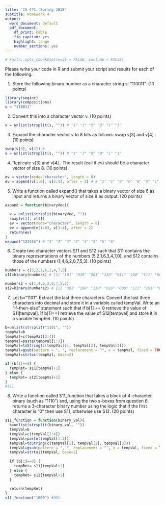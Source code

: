 ```yaml
---
title: 'IS 471: Spring 2018'
subtitle: Homework 4
output:
  word_document: default
  pdf_document:
    df_print: kable
    fig_caption: yes
    highlight: tango
    number_sections: yes
---
```

```r
# knitr::opts_chunk$set(eval = FALSE, include = FALSE)
```

Please write your code in R and submit your script and results for each of the following. 

1.	Store the following binary number as a character string s: "110011".  (10 points)
```r
library(seqinr)
library(compositions)
s = "110011"
```
2.	Convert this into a character vector v. (10 points)
```r
v = unlist(strsplit(s, "")) # "1" "1" "0" "0" "1" "1"
```
3.	Expand the character vector v to 8 bits as follows: swap v[3] and v[4] . (10 points)
```r
swap(v[3], v[4]) # 
v = unlist(strsplit(s, "")) # "1" "1" "0" "0" "1" "1"
```
4.	Replicate v[3] and v[4] .  The result (call it ev) should be a character vector of size 8. (10 points)
```r
ev = vector(mode="character", length = 8)
ev = append(v[1:6], v[3:4], after = 2) # # "1" "1" "0" "0" "0" "0" "1" "1"
```
5.	Write a function called expand() that takes a binary vector of size 6 as input and returns a binary vector of size 8 as output. (20 points)
```r
expand = function(binaryVec){
  
  v = unlist(strsplit(binaryVec, ""))
  swap(v[3], v[4])
  ev = vector(mode="character", length = 8)
  ev = append(v[1:6], v[3:4], after = 2)
  return(ev)
}
expand("123456") # "1" "2" "4" "3" "4" "3" "5" "6"
```
6.	Create two character vectors S11 and S12 such that S11 contains the binary representations of the numbers (5,2,1,6,3,4,7,0), and S12 contains those of the numbers (1,4,6,2,0,7,5,3). (10 points)
```r
numbers = c(5,2,1,6,3,4,7,0)
s11=binary(numbers) # [1] "101" "010" "001" "110" "011" "100" "111" "000"

numbers2 = c(1,4,6,2,0,7,5,3)
s12=binary(numbers2) # [1] "001" "100" "110" "010" "000" "111" "101" "011"
```
7.	Let b="1101". Extract the last three characters. Convert the last three characters into decimal and store it in a variable called tempVal.  Write an "if-then-else" statement such that if b[1] == 0 retrieve the value of S11[tempval]. If b[1]==1  retrieve the value of S12[tempval]  and store it in a variable tempRet. (10 points)
```r
b=unlist(strsplit("1101", ""))
tempVal=b
tempVal=c(tempVal[2:4])
tempVal=paste(tempVal[1:3])
tempVal=toString(c(tempVal[1], tempVal[2], tempVal[3]))
tempVal=gsub(pattern = ", ", replacement = "", x = tempVal, fixed = TRUE)
tempVal=strtoi(tempVal, base=2)

if (b[1]==0) {
  tempRet= s11[tempVal+1]
} else {
  tempRet= s12[tempVal+1]
}
#111
```
8.	Write a function called S11_function that takes a block of 4-character binary (such as "1110") and, using the two s-boxes from question 6, returns a 3-character binary number using the logic that if the first character is "0" then use S11, otherwise use S12.  (20 points)
```r
s11_function = function(binary_val){
  b=unlist(strsplit(binary_val, ""))
  tempVal=b
  tempVal=c(tempVal[2:4])
  tempVal=paste(tempVal[1:3])
  tempVal=toString(c(tempVal[1], tempVal[2], tempVal[3]))
  tempVal=gsub(pattern = ", ", replacement = "", x = tempVal, fixed = TRUE)
  tempVal=strtoi(tempVal, base=2)
  
  if (b[1]==0) {
    tempRet= s11[tempVal+1]
  } else {
    tempRet= s12[tempVal+1]
  }
  
  return(tempRet)
}
s11_function("1000") #001
```